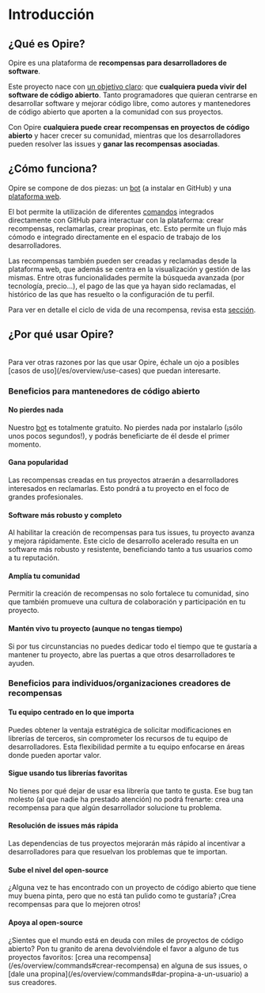 
# Introducción

## ¿Qué es Opire?

Opire es una plataforma de **recompensas para desarrolladores de software**.

Este proyecto nace con <u>un objetivo claro</u>: que **cualquiera pueda vivir del software de código abierto**. Tanto programadores que quieran centrarse en desarrollar software y mejorar código libre, como autores y mantenedores de código abierto que aporten a la comunidad con sus proyectos. 

Con Opire **cualquiera puede crear recompensas en proyectos de código abierto** y hacer crecer su comunidad, mientras que los desarrolladores pueden resolver las issues y **ganar las recompensas asociadas**.

## ¿Cómo funciona?

Opire se compone de dos piezas: un [bot](/es/overview/install-bot) (a instalar en GitHub) y una [plataforma web](https://app.opire.dev).

El bot permite la utilización de diferentes [comandos](/es/overview/commands) integrados directamente con GitHub para interactuar con la plataforma: crear recompensas, reclamarlas, crear propinas, etc. Esto permite un flujo más cómodo e integrado directamente en el espacio de trabajo de los desarrolladores.

Las recompensas también pueden ser creadas y reclamadas desde la plataforma web, que además se centra en la visualización y gestión de las mismas. Entre otras funcionalidades permite la búsqueda avanzada (por tecnología, precio...), el pago de las que ya hayan sido reclamadas, el histórico de las que has resuelto o la configuración de tu perfil.

Para ver en detalle el ciclo de vida de una recompensa, revisa esta [sección](/es/rewards/lifecycle).

## ¿Por qué usar Opire?

<br/>
<InfoPanel>Para ver otras razones por las que usar Opire, échale un ojo a posibles [casos de uso](/es/overview/use-cases) que puedan interesarte.</InfoPanel>

### Beneficios para mantenedores de código abierto

#### No pierdes nada
<DimmedText>Nuestro [bot](/es/overview/install-bot) es totalmente gratuito. No pierdes nada por instalarlo (¡sólo unos pocos segundos!), y podrás beneficiarte de él desde el primer momento.</DimmedText>

#### Gana popularidad
<DimmedText>Las recompensas creadas en tus proyectos atraerán a desarrolladores interesados en reclamarlas. Esto pondrá a tu proyecto en el foco de grandes profesionales.</DimmedText>

#### Software más robusto y completo
<DimmedText>Al habilitar la creación de recompensas para tus issues, tu proyecto avanza y mejora rápidamente. Este ciclo de desarrollo acelerado resulta en un software más robusto y resistente, beneficiando tanto a tus usuarios como a tu reputación.</DimmedText>

#### Amplía tu comunidad
<DimmedText>Permitir la creación de recompensas no solo fortalece tu comunidad, sino que también promueve una cultura de colaboración y participación en tu proyecto.</DimmedText>

#### Mantén vivo tu proyecto (aunque no tengas tiempo)
<DimmedText>Si por tus circunstancias no puedes dedicar todo el tiempo que te gustaría a mantener tu proyecto, abre las puertas a que otros desarrolladores te ayuden.</DimmedText>

### Beneficios para individuos/organizaciones creadores de recompensas

#### Tu equipo centrado en lo que importa
<DimmedText>
Puedes obtener la ventaja estratégica de solicitar modificaciones en librerías de terceros, sin comprometer los recursos de tu equipo de desarrolladores. Esta flexibilidad permite a tu equipo enfocarse en áreas donde pueden aportar valor.
</DimmedText>

#### Sigue usando tus librerías favoritas
<DimmedText>
No tienes por qué dejar de usar esa librería que tanto te gusta. Ese bug tan molesto (al que nadie ha prestado atención) no podrá frenarte: crea una recompensa para que algún desarrollador solucione tu problema.
</DimmedText>

#### Resolución de issues más rápida
<DimmedText>
Las dependencias de tus proyectos mejorarán más rápido al incentivar a desarrolladores para que resuelvan los problemas que te importan.
</DimmedText>

#### Sube el nivel del open-source
<DimmedText>
¿Alguna vez te has encontrado con un proyecto de código abierto que tiene muy buena pinta, pero que no está tan pulido como te gustaría? ¡Crea recompensas para que lo mejoren otros!
</DimmedText>

#### Apoya al open-source
<DimmedText>
¿Sientes que el mundo está en deuda con miles de proyectos de código abierto? Pon tu granito de arena devolviéndole el favor a alguno de tus proyectos favoritos: [crea una recompensa](/es/overview/commands#crear-recompensa) en alguna de sus issues, o [dale una propina](/es/overview/commands#dar-propina-a-un-usuario) a sus creadores.
</DimmedText>
